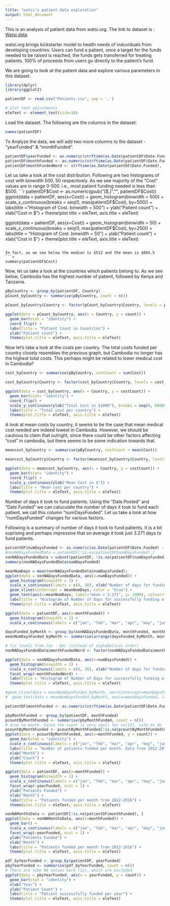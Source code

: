 ```yaml
---
title: "watsi's patient data exploration"
output: html_document
---
```


This is an analysis of patient data from watsi.org. The link to dataset is : [Watsi data](https://docs.google.com/spreadsheets/d/1tZq47h6jg7NX4ddhTS_H8JFVfLZiDbxwwdQD47_ow64/edit "Watsi dataset")


watsi.org brings kickstarter model to health needs of induviduals from developing countries. Users can fund a patient, once a target for the funds needed to be raised is reached, the funds gets transferred for treating patients. 100% of proceeds from users go directly to the patient's fund. 

We are going to look at the patient data and explore various parameters in this dataset. 

```r
library(dplyr)
library(ggplot2)

patientDF <- read.csv("Patients.csv", sep = ',')

# plot text adjustments
eleText <- element_text(size=10)
```


Load the dataset. The following are the columns in the dataset:
```r
names(patientDF)
```

To Analyze the data, we will add two more columns to the dataset - "yearFunded" & "monthFunded".
```r
patientDF$yearFunded <- as.numeric(strftime(as.Date(patientDF$Date.Funded), format = "%Y"))
patientDF$monthFunded <- as.numeric(strftime(as.Date(patientDF$Date.Funded), format = "%m"))
patientDF$monthFundedWord <- strftime(as.Date(patientDF$Date.Funded), format = "%b")
```

Let us take a look at the cost distribution. Following are two histograms of cost with binwidth 500, 50 respectively. As we see majority of the "Cost" values are in range 0-500. i.e., most patient funding needed is less than $500.
```r
patientDF$Cost <- as.numeric(gsub("[$,]","", patientDF$Cost))
ggplot(data = patientDF, aes(x=Cost)) +
  geom_histogram(binwidth = 500) +
  scale_x_continuous(breaks = seq(0, max(patientDF$Cost), by=500)) +
  labs(title = "Histogram of Cost. binwidth = 500") +
  ylab("Patient count") +
  xlab("Cost in $") + 
  theme(plot.title = eleText, axis.title = eleText)

ggplot(data = patientDF, aes(x=Cost)) +
  geom_histogram(binwidth = 50) +
  scale_x_continuous(breaks = seq(0, max(patientDF$Cost), by=250)) +
  labs(title = "Histogram of Cost. binwidth = 50") +
  ylab("Patient count") +
  xlab("Cost in $") +
  theme(plot.title = eleText, axis.title = eleText)
```

In fact, as we see below the median is $512 and the mean is $604.5
```r
summary(patientDF$Cost)
```

Now, let us take a look at the countries which patients belong to. As we see below, Cambodia has the highest number of patient, followed by Kenya and Tanzania. 

```r
pByCountry <- group_by(patientDF, Country)
pCount_byCountry <- summarise(pByCountry, count = n())

pCount_byCountry$Country <- factor(pCount_byCountry$Country, levels = pCount_byCountry$Country[order(pCount_byCountry$count)])

ggplot(data = pCount_byCountry, aes(x = Country, y = count)) +
  geom_bar(stat = "identity") +
  coord_flip() +
  labs(title = "Patient Count in Countries") +
  ylab("Patient count") +
  theme(plot.title = eleText, axis.title = eleText)
```

Now let's take a look at the costs per country. The total costs funded per country closely resembles the previous graph, but Cambodia no longer has the highest total costs. This perhaps might be related to lower medical cost in Cambodia?

```r
cost_byCountry <- summarise(pByCountry, costCount = sum(Cost))

cost_byCountry$Country <- factor(cost_byCountry$Country, levels = cost_byCountry$Country[order(cost_byCountry$costCount)])

ggplot(data = cost_byCountry, aes(x = Country, y = costCount)) +
  geom_bar(stat= "identity") +
  coord_flip() +
  scale_y_continuous(ylab("Total Cost in $1000"), breaks = seq(0, 800000, by=100000), labels = seq(0, 800, by = 100)) +
  labs(title = "Total cost per country") +
  theme(plot.title = eleText, axis.title = eleText)
```

A look at mean costs by country, it seems to be the case that mean medical cost needed are indeed lowest in Cambodia. However, we should be cautious to claim that outright, since there could be other factors affecting "cost" in cambodia, but there seems to be some indication towards that. 

```r
meancost_byCountry <- summarise(pByCountry, costCount = mean(Cost))

meancost_byCountry$Country <- factor(meancost_byCountry$Country, levels = meancost_byCountry$Country[order(meancost_byCountry$costCount)])

ggplot(data = meancost_byCountry, aes(x = Country, y = costCount)) +
  geom_bar(stat= "identity") +
  coord_flip() +
  scale_y_continuous(ylab("Mean Cost in $")) +
  labs(title = "Mean cost per country") +
  theme(plot.title = eleText, axis.title = eleText)
```

Number of days it took to fund patients. Using the "Date.Posted" and "Date.Funded" we can caluculate the number of days it took to fund each patient, we call this column "numDaysFunded". Let us take a look at how "numDaysFunded" changes for various factors. 

Following is a summary of number of days it took to fund patients. It is a bit suprising and perhaps impressive that on average it took just 3.271 days to fund patients.
```r
patientDF$numDaysFunded <- as.numeric(as.Date(patientDF$Date.Funded) - as.Date(patientDF$Date.Posted))
#nonNADaysFundedData = patientDF[!is.na(patientDF$numDaysFunded),]
nonNADaysFundedData = subset(patientDF, !is.na(patientDF$numDaysFunded))
summary(nonNADaysFundedData$numDaysFunded)

```


```r
meanNumDays = mean(nonNADaysFundedData$numDaysFunded);
ggplot(data = nonNADaysFundedData, aes(x=numDaysFunded)) +
  geom_histogram(binwidth = 1) +
  scale_x_continuous(limits = c(0, 30), xlab("Number of days for funding"), breaks = seq(0, 30, by=5)) +
  geom_vline(xintercept = meanNumDays, color = "blue") +
  geom_text(aes(x=meanNumDays, label="mean = 3.271", y= 1000), colour="blue", angle=90, vjust = -0.4, fontface = 'plain') +
  labs(title = "Histogram of Number of Days for successfully funding a patient. Binwidth = 1 day") + 
  theme(plot.title = eleText, axis.title = eleText)
```


```r
ggplot(data = patientDF, aes(x=monthFunded)) +
  geom_histogram(binwidth = 1) +
  scale_x_continuous(labels = c("jan", "feb", "mar", "apr", "may", "jun", "jul", "aug", "sep", "oct", "nov", "dec"), breaks = seq(1.5, 12.5, by = 1), limits = c(1, 13) ) +
```

```r
daysFunded_byMonth <- group_by(nonNADaysFundedData, monthFunded, monthFundedWord)
meanNumDaysFunded_byMonth <- summarise(arrange(daysFunded_byMonth, monthFunded), meanDaysFunded = mean(numDaysFunded))

# fix levels from Jan - Dec (instead of alphabetical order)
nonNADaysFundedData$monthFundedWord <- factor(nonNADaysFundedData$monthFundedWord, levels = meanNumDaysFunded_byMonth$monthFundedWord)

ggplot(data = nonNADaysFundedData, aes(x=numDaysFunded)) +
  geom_histogram(binwidth = 1) +
  scale_x_continuous(limits = c(0, 30), xlab("Number of days for funding"), breaks = seq(0, 30, by=5)) +
  facet_wrap(~monthFundedWord) +
  labs(title = "Histogram of Number of Days for successfully funding a patient grouped by Month. Binwidth = 1 day.") +
  theme(plot.title = eleText, axis.title = eleText)

#geom_vline(data = meanNumDaysFunded_byMonth, aes(xintercept=meanDaysFunded), color = "blue") +
#  geom_text(data = meanNumDaysFunded_byMonth, aes(x=meanDaysFunded, label=round(meanDaysFunded, digits = 1), y= 275), colour="blue", angle=90, vjust = 1.1, fontface = 'plain') +
```

```r
patientDF$monthFunded <- as.numeric(strftime(as.Date(patientDF$Date.Funded), format = "%m"))

pbyMonthFunded <- group_by(patientDF, monthFunded)
pcountByMonthFunded <- summarise(pbyMonthFunded, count = n())
# drop na month. Since the count is very small for na(12). safe to do 
pcountByMonthFunded <- pcountByMonthFunded[!is.na(pcountByMonthFunded$monthFunded),]
ggplot(data = pcountByMonthFunded, aes(x=monthFunded, y = count)) +
  geom_bar(stat = "identity") +
  scale_x_continuous(labels = c("jan", "feb", "mar", "apr", "may", "jun", "jul", "aug", "sep", "oct", "nov", "dec"), breaks = seq(1, 12, by = 1), limits = c(0, 13) ) +
  labs(title = "Number of patients funded per month. Data from 2012-2016.") +
  xlab("Month") +
  ylab("Count") +
  theme(plot.title = eleText, axis.title = eleText)
```

```r
ggplot(data = patientDF, aes(x=monthFunded)) +
  geom_histogram(binwidth = 1) +
  scale_x_continuous(labels = c("jan", "feb", "mar", "apr", "may", "jun", "jul", "aug", "sep", "oct", "nov", "dec"), breaks = seq(1.5, 12.5, by = 1), limits = c(1, 13) ) +
  facet_wrap(~yearFunded, ncol = 1) +
  ylab("Patients Funded") +
  xlab("Month") +
  labs(title = "Patients funded per month from 2012-2016") +
  theme(plot.title = eleText, axis.title = eleText)
```

```r
nonNAMonthsData <- patientDF[!is.na(patientDF$monthFunded), ]
ggplot(data = nonNAMonthsData, aes(x=monthFunded)) +
  geom_bar() +
  scale_x_continuous(labels = c("jan", "feb", "mar", "apr", "may", "jun", "jul", "aug", "sep", "oct", "nov", "dec"), breaks = seq(1, 12, by = 1), limits = c(0, 13) ) +
  facet_wrap(~yearFunded, ncol = 1) +
  ylab("Patients Funded") +
  xlab("Month") +
  labs(title = "Patients funded per month from 2012-2016") +
  theme(plot.title = eleText, axis.title = eleText)
```

```r
pdf_byYearFunded <- group_by(patientDF, yearFunded)
pbyYearFunded <- summarise(pdf_byYearFunded, count = n())
# There are some NA values here (12), which are excluded
ggplot(data = pbyYearFunded, aes(x = yearFunded, y = count)) +
  geom_bar(stat = "identity") +
  xlab("Year") +
  ylab("Patient Count") +
  labs(title = "Patient successfully funded per year") +
  theme(plot.title = eleText, axis.title = eleText)
```
